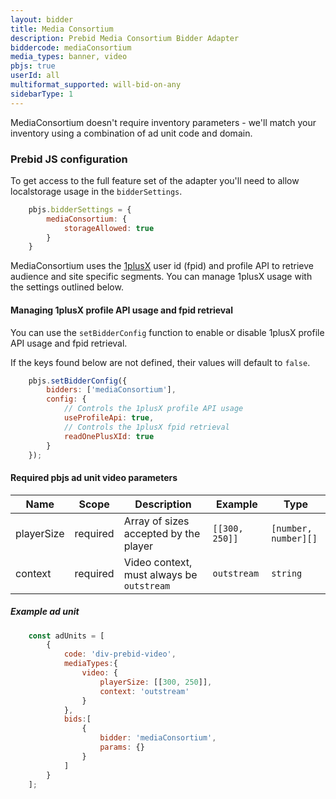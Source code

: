 ```yaml
---
layout: bidder
title: Media Consortium
description: Prebid Media Consortium Bidder Adapter
biddercode: mediaConsortium
media_types: banner, video
pbjs: true
userId: all
multiformat_supported: will-bid-on-any
sidebarType: 1
---
```


MediaConsortium doesn't require inventory parameters - we'll match your inventory using a combination of ad unit code and domain.

### Prebid JS configuration

To get access to the full feature set of the adapter you'll need to allow localstorage usage in the `bidderSettings`.

<StorageAllowed />

```javascript
    pbjs.bidderSettings = {
        mediaConsortium: {
            storageAllowed: true
        }
    }
```

MediaConsortium uses the [1plusX](https://www.1plusx.com/) user id (fpid) and profile API to retrieve audience and site specific segments. You can manage 1plusX usage with the settings outlined below.

#### Managing 1plusX profile API usage and fpid retrieval

You can use the `setBidderConfig` function to enable or disable 1plusX profile API usage and fpid retrieval.

If the keys found below are not defined, their values will default to `false`.

```javascript
    pbjs.setBidderConfig({
        bidders: ['mediaConsortium'],
        config: {
            // Controls the 1plusX profile API usage
            useProfileApi: true,
            // Controls the 1plusX fpid retrieval
            readOnePlusXId: true
        }
    });
```

#### Required pbjs ad unit video parameters

| Name       | Scope    | Description                               | Example        | Type                 |
|------------|----------|-------------------------------------------|----------------|----------------------|
| playerSize | required | Array of sizes accepted by the player     | `[[300, 250]]` | `[number, number][]` |
| context    | required | Video context, must always be `outstream` | `outstream`    | `string`             |

##### Example ad unit

```javascript
    const adUnits = [
        {
            code: 'div-prebid-video',
            mediaTypes:{
                video: {
                    playerSize: [[300, 250]],
                    context: 'outstream'
                }
            },
            bids:[
                {
                    bidder: 'mediaConsortium',
                    params: {}
                }
            ]
        }
    ];
```
